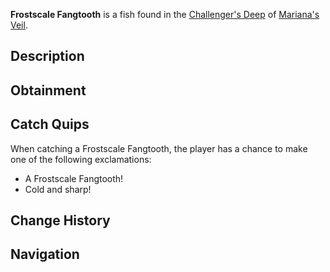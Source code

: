 {{FishInfobox
|image          = Frostscale Fangtooth.png
|rarity         = Common
|sea            = First Sea
|location       = [[Challenger's Deep]]
|sublocation    = 
|sources        = Fishing Rod
|radar_location = 
|xp             = 50
|weather        = 
|time           = Day
|season         = Winter
|bait           = Bagel
|base_weight    = 7
|base_value     = 30
|weight_range   = 4
|base_chance    = 60
|base_resil     = 90
}}
'''Frostscale Fangtooth''' is a {{Rarity|Common}} fish found in the [[Challenger's Deep]] of [[Mariana's Veil]].

== Description ==
{{Description|A small, sharp-toothed fish with icy blue scales that shimmer in the dark.|Bestiary Entry}}

== Obtainment ==
{{Description|Found in the coldest parts of the deep, especially under direct light.|Bestiary Hint}}
{{Fish Availability|
Mariana's Veil/Challenger's Deep
|top_rods      = 
Leviathan's Fang Rod\347014.67\60526.36;
No-Life Rod\340314.12\63263.97;
Trident Rod\338829.42\44047.08;
Free Spirit Rod\336386.75\43995.58;
Rapid Rod\329924.28\74871.17;
Resourceful Rod\298864.54\56052.39;
Training Rod\259398.5\89986.03;
Long Rod\289108.95\60661.86;
Nocturnal Rod\194399.62\168165.3;
Firefly Rod\315345.88\87956.74;
Fast Rod\304510.66\79589.16;
Fungal Rod\301896.64\76922.86;
Plastic Rod\249530.26\64315.92;
Seraphic Rod\311902.95\63014.92;
Verdant Shear Rod\305944.92\53924.58;
Blazebringer Rod\305401.47\50786.31;
Challenger's Rod\305280.7\57678.34;
Zeus Rod\302864.95\53783.31;
Depthseeker Rod\299974.17\49195.58;
Ethereal Prism Rod\298189.73\0;
Volcanic Rod\295834.9\40849.67;
Rod Of The Forgotten Fang\295321.42\57541.48;
Rod Of The Depths\295113.36\52421.65;
Avalanche Rod\293622.77\44230.77;
Rod Of The Exalted One\287890.7\49145.3;
Steady Rod\157916.3\32667.37
|recommended   = No-Life Rod
}}

== Catch Quips ==
When catching a Frostscale Fangtooth, the player has a chance to make one of the following exclamations:
* A Frostscale Fangtooth!
* Cold and sharp!

== Change History ==
{{Change History|{{subst:Current Version}}}}

== Navigation ==
{{Fish Navbox|Challenger's Deep}}